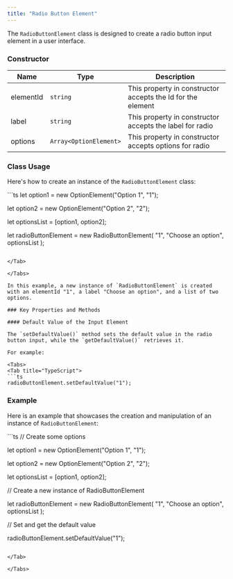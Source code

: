 ```yaml
---
title: "Radio Button Element"
---
```


The `RadioButtonElement` class is designed to create a radio button input element in a user interface.

### Constructor

| Name      | Type                   | Description                                                 |
| --------- | ---------------------- | ----------------------------------------------------------- |
| elementId | `string`               | This property in constructor accepts the Id for the element |
| label     | `string`               | This property in constructor accepts the label for radio    |
| options   | `Array<OptionElement>` | This property in constructor accepts options for radio      |

### Class Usage

Here's how to create an instance of the `RadioButtonElement` class:

<Tabs>
<Tab title="TypeScript">
```ts
let option1 = new OptionElement("Option 1", "1");

let option2 = new OptionElement("Option 2", "2");

let optionsList = [option1, option2];

let radioButtonElement = new RadioButtonElement(
  "1",
  "Choose an option",
  optionsList
);
```

</Tab>

</Tabs>

In this example, a new instance of `RadioButtonElement` is created with an elementId "1", a label "Choose an option", and a list of two options.

### Key Properties and Methods

#### Default Value of the Input Element

The `setDefaultValue()` method sets the default value in the radio button input, while the `getDefaultValue()` retrieves it.

For example:

<Tabs>
<Tab title="TypeScript">
```ts
radioButtonElement.setDefaultValue("1");
```

</Tab>

</Tabs>

### Example

Here is an example that showcases the creation and manipulation of an instance of `RadioButtonElement`:

<Tabs>
<Tab title="TypeScript">
```ts
// Create some options

let option1 = new OptionElement("Option 1", "1");

let option2 = new OptionElement("Option 2", "2");

let optionsList = [option1, option2];

// Create a new instance of RadioButtonElement

let radioButtonElement = new RadioButtonElement(
  "1",
  "Choose an option",
  optionsList
);

// Set and get the default value

radioButtonElement.setDefaultValue("1");
```

</Tab>

</Tabs>
